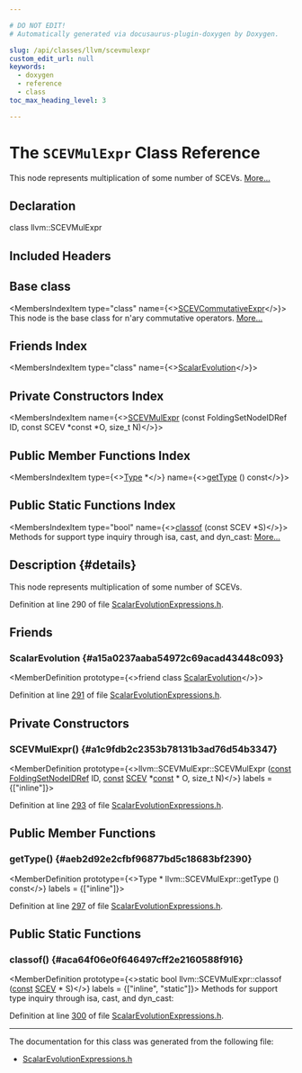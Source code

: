 ```yaml
---

# DO NOT EDIT!
# Automatically generated via docusaurus-plugin-doxygen by Doxygen.

slug: /api/classes/llvm/scevmulexpr
custom_edit_url: null
keywords:
  - doxygen
  - reference
  - class
toc_max_heading_level: 3

---
```





# The `SCEVMulExpr` Class Reference

<DoxygenPage pluginConfig={pluginConfig}>

This node represents multiplication of some number of SCEVs. <a href="#details">More...</a>

## Declaration

<CodeBlock>class llvm::SCEVMulExpr</CodeBlock>

## Included Headers

<IncludesList>
<IncludesListItem
  filePath="llvm/Analysis/ScalarEvolutionExpressions.h"
  permalink="/docs/api/files/include/include/llvm/include/llvm/analysis/scalarevolutionexpressions-h"
  isLocal="true" />
</IncludesList>

## Base class

<MembersIndex>

<MembersIndexItem
  type="class"
  name={<><a href="/docs/api/classes/llvm/scevcommutativeexpr">SCEVCommutativeExpr</a></>}>
This node is the base class for n&#39;ary commutative operators. <a href="/docs/api/classes/llvm/scevcommutativeexpr/#details">More...</a>
</MembersIndexItem>

</MembersIndex>

## Friends Index

<MembersIndex>

<MembersIndexItem
  type="class"
  name={<><a href="#a15a0237aaba54972c69acad43448c093">ScalarEvolution</a></>}>
</MembersIndexItem>

</MembersIndex>

## Private Constructors Index

<MembersIndex>

<MembersIndexItem
  name={<><a href="#a1c9fdb2c2353b78131b3ad76d54b3347">SCEVMulExpr</a> (const FoldingSetNodeIDRef ID, const SCEV &#42;const &#42;O, size&#95;t N)</>}>
</MembersIndexItem>

</MembersIndex>

## Public Member Functions Index

<MembersIndex>

<MembersIndexItem
  type={<><a href="/docs/api/classes/llvm/type">Type</a> &#42;</>}
  name={<><a href="#aeb2d92e2cfbf96877bd5c18683bf2390">getType</a> () const</>}>
</MembersIndexItem>

</MembersIndex>

## Public Static Functions Index

<MembersIndex>

<MembersIndexItem
  type="bool"
  name={<><a href="#aca64f06e0f646497cff2e2160588f916">classof</a> (const SCEV &#42;S)</>}>
Methods for support type inquiry through isa, cast, and dyn&#95;cast: <a href="#aca64f06e0f646497cff2e2160588f916">More...</a>
</MembersIndexItem>

</MembersIndex>

## Description {#details}

This node represents multiplication of some number of SCEVs.

Definition at line 290 of file <a href="/docs/api/files/include/include/llvm/include/llvm/analysis/scalarevolutionexpressions-h">ScalarEvolutionExpressions.h</a>.

<SectionDefinition>

## Friends

### ScalarEvolution {#a15a0237aaba54972c69acad43448c093}

<MemberDefinition
  prototype={<>friend class <a href="/docs/api/classes/llvm/scalarevolution">ScalarEvolution</a></>}>

Definition at line <a href="/docs/api/files/include/include/llvm/include/llvm/analysis/scalarevolutionexpressions-h/#l00291">291</a> of file <a href="/docs/api/files/include/include/llvm/include/llvm/analysis/scalarevolutionexpressions-h">ScalarEvolutionExpressions.h</a>.
</MemberDefinition>

</SectionDefinition>

<SectionDefinition>

## Private Constructors

### SCEVMulExpr() {#a1c9fdb2c2353b78131b3ad76d54b3347}

<MemberDefinition
  prototype={<>llvm::SCEVMulExpr::SCEVMulExpr (<a href="/docs/api/files/lib/lib/target/lib/target/aarch64/aarch64promoteconstant-cpp/#a90f8350fecae261c25be85d38b451bff">const</a> <a href="/docs/api/classes/llvm/foldingsetnodeidref">FoldingSetNodeIDRef</a> ID, <a href="/docs/api/files/lib/lib/target/lib/target/aarch64/aarch64promoteconstant-cpp/#a90f8350fecae261c25be85d38b451bff">const</a> <a href="/docs/api/classes/llvm/scev">SCEV</a> &#42;<a href="/docs/api/files/lib/lib/target/lib/target/aarch64/aarch64promoteconstant-cpp/#a90f8350fecae261c25be85d38b451bff">const</a> &#42; O, size&#95;t N)</>}
  labels = {["inline"]}>

Definition at line <a href="/docs/api/files/include/include/llvm/include/llvm/analysis/scalarevolutionexpressions-h/#l00293">293</a> of file <a href="/docs/api/files/include/include/llvm/include/llvm/analysis/scalarevolutionexpressions-h">ScalarEvolutionExpressions.h</a>.
</MemberDefinition>

</SectionDefinition>

<SectionDefinition>

## Public Member Functions

### getType() {#aeb2d92e2cfbf96877bd5c18683bf2390}

<MemberDefinition
  prototype={<>Type &#42; llvm::SCEVMulExpr::getType () const</>}
  labels = {["inline"]}>

Definition at line <a href="/docs/api/files/include/include/llvm/include/llvm/analysis/scalarevolutionexpressions-h/#l00297">297</a> of file <a href="/docs/api/files/include/include/llvm/include/llvm/analysis/scalarevolutionexpressions-h">ScalarEvolutionExpressions.h</a>.
</MemberDefinition>

</SectionDefinition>

<SectionDefinition>

## Public Static Functions

### classof() {#aca64f06e0f646497cff2e2160588f916}

<MemberDefinition
  prototype={<>static bool llvm::SCEVMulExpr::classof (<a href="/docs/api/files/lib/lib/target/lib/target/aarch64/aarch64promoteconstant-cpp/#a90f8350fecae261c25be85d38b451bff">const</a> <a href="/docs/api/classes/llvm/scev">SCEV</a> &#42; S)</>}
  labels = {["inline", "static"]}>
Methods for support type inquiry through isa, cast, and dyn&#95;cast:

Definition at line <a href="/docs/api/files/include/include/llvm/include/llvm/analysis/scalarevolutionexpressions-h/#l00300">300</a> of file <a href="/docs/api/files/include/include/llvm/include/llvm/analysis/scalarevolutionexpressions-h">ScalarEvolutionExpressions.h</a>.
</MemberDefinition>

</SectionDefinition>

<hr/>

The documentation for this class was generated from the following file:

<ul>
<li><a href="/docs/api/files/include/include/llvm/include/llvm/analysis/scalarevolutionexpressions-h">ScalarEvolutionExpressions.h</a></li>
</ul>

</DoxygenPage>
